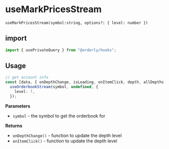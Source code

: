 # useMarkPricesStream

`useMarkPricesStream(symbol:string, options?: { level: number })`

## import

```ts copy
import { usePrivateQuery } from "@orderly/hooks";
```

## Usage

```ts copy
// get account info
const [data, { onDepthChange, isLoading, onItemClick, depth, allDepths }] =
  useOrderbookStream(symbol, undefined, {
    level: 7,
  });
```

**Parameters**

- `symbol` - the symbol to get the orderbook for

**Returns**

- `onDepthChange()` - function to update the depth level
- `onItemClick()` - function to update the depth level
